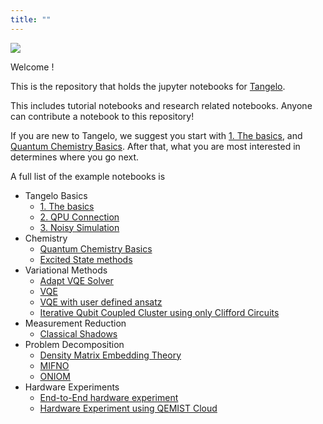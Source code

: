```yaml
---
title: ""
---
```


![](./examples/img/tangelo_logo_gradient.png)

Welcome !

This is the repository that holds the jupyter notebooks for [Tangelo](https://github.com/goodchemistryco/Tangelo).

This includes tutorial notebooks and research related notebooks. Anyone can contribute a notebook to this repository!

If you are new to Tangelo, we suggest you start with [1. The basics](examples/tangelo_basics/1.the_basics.html), and 
[Quantum Chemistry Basics](examples/chemistry/qchem_modelling_basics.html). After that, what you are most interested in determines 
where you go next.

A full list of the example notebooks is

* Tangelo Basics
    * [1. The basics](examples/tangelo_basics/1.the_basics.html)
    * [2. QPU Connection](examples/tangelo_basics/2.qpu_connection.html)
    * [3. Noisy Simulation](examples/tangelo_basics/3.noisy_simulation.html)
* Chemistry
    * [Quantum Chemistry Basics](examples/chemistry/qchem_modelling_basics.html)
    * [Excited State methods](examples/chemistry/excited_states.html)
* Variational Methods
    * [Adapt VQE Solver](examples/variational_methods/adapt.html)
    * [VQE](examples/variational_methods/vqe.html)
    * [VQE with user defined ansatz](examples/variational_methods/vqe_custom_ansatz_hamiltonian.html)
    * [Iterative Qubit Coupled Cluster using only Clifford Circuits](examples/variational_methods/iqcc_using_clifford.html)
* Measurement Reduction
    * [Classical Shadows](examples/measurement_reduction/classical_shadows.html)
* Problem Decomposition
    * [Density Matrix Embedding Theory](examples/problem_decomposition/dmet.html)
    * [MIFNO](examples/problem_decomposition/mifno.html)
    * [ONIOM](examples/problem_decomposition/oniom.html)
* Hardware Experiments
    * [End-to-End hardware experiment](examples/hardware_experiments/overview_endtoend.html)
    * [Hardware Experiment using QEMIST Cloud](examples/hardware_experiments/qemist_cloud_hardware_experiment.html)
